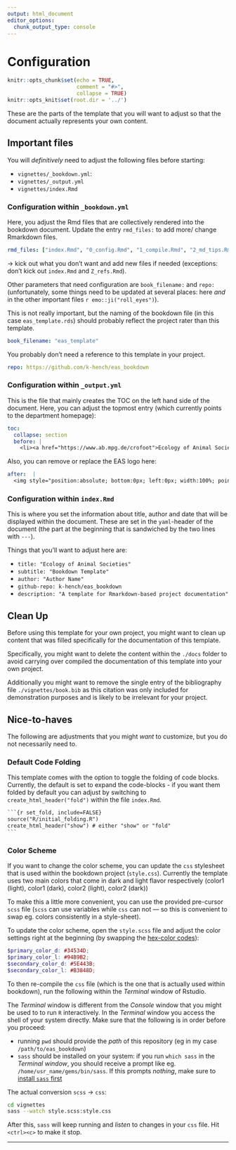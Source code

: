 ```yaml
---
output: html_document
editor_options:
  chunk_output_type: console
---
```


# Configuration

```r
knitr::opts_chunk$set(echo = TRUE,
                      comment = "#>",
                      collapse = TRUE)
knitr::opts_knit$set(root.dir = '../')
```

These are the parts of the template that you will want to adjust so that the document actually represents your own content.

## Important files

You will *definitively* need to adjust the following files before starting:

- `vignettes/_bookdown.yml`:
- `vignettes/_output.yml`
- `vignettes/index.Rmd`

### Configuration within `_bookdown.yml`

Here, you adjust the Rmd files that are collectively rendered into the bookdown document.
Update the entry `rmd_files:` to add more/ change Rmarkdown files.

```yml
rmd_files: ["index.Rmd", "0_config.Rmd", "1_compile.Rmd", "2_md_tips.Rmd", "3_template_script.Rmd", "Z_refs.Rmd"]
```

$\rightarrow$ kick out what you don't want and add new files if needed (exceptions: don't kick out `index.Rmd` and `Z_refs.Rmd`).

Other parameters that need configuration are `book_filename:` and `repo:` (unfortunately, some things need to be updated at several places: here *and* in the other important files `r emo::ji("roll_eyes")`).

This is not really important, but the naming of the bookdown file (in this case `eas_template.rds`) should probably reflect the project rater than this template.

```yml
book_filename: "eas_template"

```

You probably don't need a reference to this template in your project.

```yml
repo: https://github.com/k-hench/eas_bookdown
```

### Configuration within `_output.yml`

This is the file that mainly creates the TOC on the left hand side of the document.
Here, you can adjust the topmost entry (which currently points to the department homepage):

```yml
toc:
  collapse: section
  before: |
    <li><a href="https://www.ab.mpg.de/crofoot">Ecology of Animal Societies</a></li>
```

Also, you can remove or replace the EAS logo here:

```yml
after:  |
  <img style="position:absolute; bottom:0px; left:0px; width:100%; pointer-events:none;" src="./img/eas_cropped.png">
```

### Configuration within `index.Rmd`

This is where you set the information about title, author and date that will be displayed within the document.
These are set in the `yaml`-header of the document (the part at the beginning that is sandwiched by the two lines with `---`).

Things that you'll want to adjust here are:

- `title: "Ecology of Animal Societies"`
- `subtitle: "Bookdown Template"`
- `author: "Author Name"`
- `github-repo: k-hench/eas_bookdown`
- `description: "A template for Rmarkdown-based project documentation"`

## Clean Up

Before using this template for your own project, you might want to clean up content that was filled specifically for the documentation of this template.

Specifically, you might want to delete the content within the `./docs` folder to avoid carrying over compiled the documentation of this template into your own project.

Additionally you might want to remove the single entry of the bibliography file `./vignettes/book.bib` as this citation was only included for demonstration purposes and is likely to be irrelevant for your project.

## Nice-to-haves

The following are adjustments that you might *want* to customize, but you do not necessarily need to.

### Default Code Folding

This template comes with the option to toggle the folding of code blocks.
Currently, the default is set to expand the code-blocks - if you want them folded by default you can adjust by switching to `create_html_header("fold")` within the file `index.Rmd`. 

```md
`​``{r set_fold, include=FALSE}
source("R/initial_folding.R")
create_html_header("show") # either "show" or "fold"
`​``
```

### Color Scheme

If you want to change the color scheme, you can update the `css` stylesheet that is used within the bookdown project (`style.css`).
Currently the template uses two main colors that come in dark and light flavor respectively (<span class="c1l">color1 (light)</span>, <span class="c1d">color1 (dark)</span>, <span class="c2l">color2 (light)</span>, <span class="c2d">color2 (dark)</span>)

To make this a little more convenient, you can use the provided pre-cursor `scss` file (`scss` can use variables while `css` can not --- so this is convenient to swap eg. colors consistently in a style-sheet).

To update the color scheme, open the `style.scss` file and adjust the color settings right at the beginning (by swapping the [hex-color codes](https://www.hexcolortool.com/#029c8c)):

```scss
$primary_color_d: #34534D;
$primary_color_l: #94B9B2;
$secondary_color_d: #5E443B;
$secondary_color_l: #B3848D;
```

To then re-compile the `css` file (which is the one that is actually used within bookdown), run the following within the *Terminal* window of Rstudio.

:::beware
The *Terminal* window is different from the *Console* window that you might be used to to run `R` interactively.
In the *Terminal* window you access the shell of your system directly. Make sure that the following is in order before you proceed:

- running `pwd` should provide the *path* of this repository (eg in my case `/path/to/eas_bookdown`)
- `sass` should be installed on your system: if you run `which sass` in the *Terminal window*, you should receive a prompt like eg. `/home/usr_name/gems/bin/sass`. If this prompts *nothing*, make sure to [install `sass` first](https://sass-lang.com/install)
:::

The actual conversion `scss` $\rightarrow$ `css`:
```sh
cd vignettes
sass --watch style.scss:style.css
```

After this, `sass` will keep running and *listen* to changes in your `css` file.
Hit `<ctrl><c>` to make it stop.

---
